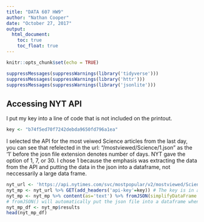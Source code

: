 ---
title: "DATA 607 HW9"
author: "Nathan Cooper"
date: "October 27, 2017"
output: 
  html_document:
    toc: true
    toc_float: true
---

```{r setup, include=FALSE}
knitr::opts_chunk$set(echo = TRUE)
```

```{r libraries, eval=TRUE}
suppressMessages(suppressWarnings(library('tidyverse')))
suppressMessages(suppressWarnings(library('httr')))
suppressMessages(suppressWarnings(library('jsonlite')))
```

## Accessing NYT API

I put my key into a line of code that is not included on the printout.
```{r, key ,eval=TRUE, include=FALSE}
key <- "b74f5ed70f7242debda9650fd796a1ea"
```


I selected the API for the most veiwed Science articles from the last day, you can see that refelected in the url: "/mostviewed/Science/1.json" as the '1' before the josn file extension denotes number of days. NYT gave the option of 1, 7, or 30. I chose 1 because the emphasis was extracting the data from the API and putting the data in the json into a dataframe, not neccessarily a large data frame.

```{r, get, eval=TRUE}
nyt_url <- 'https://api.nytimes.com/svc/mostpopular/v2/mostviewed/Science/1.json' # the url following the NYT's instructions.
nyt_mp <- nyt_url %>% GET(add_headers('api-key'=key)) # The key is in a hidden line of code.
nyt_mp <- nyt_mp %>% content(as='text') %>% fromJSON(simplifyDataFrame = TRUE) ## reading as text here turned out to be the easiest route since
# fromJSON() will automatically put the json file into a dataframe when 'simplifyDataFrame = TRUE'.
nyt_mp_df <- nyt_mp$results
head(nyt_mp_df)
```